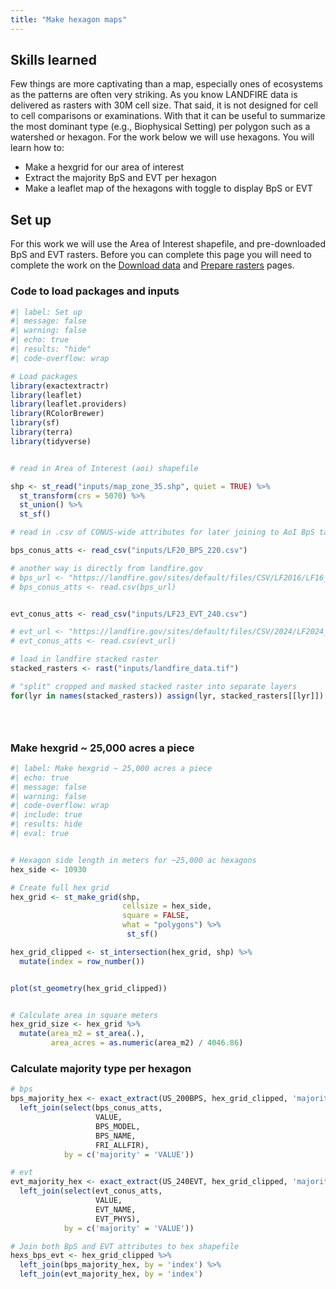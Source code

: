 ```yaml
---
title: "Make hexagon maps"
---
```



## Skills learned

Few things are more captivating than a map, especially ones of ecosystems as the patterns are often very striking.  As you know LANDFIRE data is delivered as rasters with 30M cell size.  That said, it is not designed for cell to cell comparisons or examinations.  With that it can be useful to summarize the most dominant type (e.g., Biophysical Setting) per polygon such as a watershed or hexagon.  For the work below we will use hexagons.  You will learn how to:

* Make a hexgrid for our area of interest
* Extract the majority BpS and EVT per hexagon
* Make a leaflet map of the hexagons with toggle to display BpS or EVT


## Set up

For this work we will use the Area of Interest shapefile, and pre-downloaded BpS and EVT rasters.  Before you can complete this page you will need to complete the work on the [Download data](docs/download.html) and [Prepare rasters](docs/prep_rasters.html) pages.

### Code to load packages and inputs

```r
#| label: Set up
#| message: false
#| warning: false
#| echo: true
#| results: "hide"
#| code-overflow: wrap

# Load packages
library(exactextractr)
library(leaflet)
library(leaflet.providers)
library(RColorBrewer)
library(sf)
library(terra)
library(tidyverse)


# read in Area of Interest (aoi) shapefile

shp <- st_read("inputs/map_zone_35.shp", quiet = TRUE) %>% 
  st_transform(crs = 5070) %>%
  st_union() %>%
  st_sf()

# read in .csv of CONUS-wide attributes for later joining to AoI BpS table

bps_conus_atts <- read_csv("inputs/LF20_BPS_220.csv")

# another way is directly from landfire.gov
# bps_url <- "https://landfire.gov/sites/default/files/CSV/LF2016/LF16_BPS.csv" # will likely get warning, but it's OK
# bps_conus_atts <- read.csv(bps_url)


evt_conus_atts <- read_csv("inputs/LF23_EVT_240.csv")

# evt_url <- "https://landfire.gov/sites/default/files/CSV/2024/LF2024_EVT.csv" # will likely get warning, but it's OK
# evt_conus_atts <- read.csv(evt_url)

# load in landfire stacked raster
stacked_rasters <- rast("inputs/landfire_data.tif")

# "split" cropped and masked stacked raster into separate layers
for(lyr in names(stacked_rasters)) assign(lyr, stacked_rasters[[lyr]])





```


### Make hexgrid ~ 25,000 acres a piece

```r
#| label: Make hexgrid ~ 25,000 acres a piece
#| echo: true
#| message: false
#| warning: false
#| code-overflow: wrap
#| include: true
#| results: hide
#| eval: true


# Hexagon side length in meters for ~25,000 ac hexagons
hex_side <- 10930

# Create full hex grid
hex_grid <- st_make_grid(shp,
                         cellsize = hex_side,
                         square = FALSE,
                         what = "polygons") %>%
                          st_sf()

hex_grid_clipped <- st_intersection(hex_grid, shp) %>%
  mutate(index = row_number())


plot(st_geometry(hex_grid_clipped))


# Calculate area in square meters
hex_grid_size <- hex_grid %>%
  mutate(area_m2 = st_area(.),
         area_acres = as.numeric(area_m2) / 4046.86)


```


### Calculate majority type per hexagon


```r



# bps
bps_majority_hex <- exact_extract(US_200BPS, hex_grid_clipped, 'majority', append_cols = "index") %>%
  left_join(select(bps_conus_atts,
                   VALUE,
                   BPS_MODEL,
                   BPS_NAME,
                   FRI_ALLFIR),
            by = c('majority' = 'VALUE'))

# evt
evt_majority_hex <- exact_extract(US_240EVT, hex_grid_clipped, 'majority', append_cols = "index") %>%
  left_join(select(evt_conus_atts,
                   VALUE,
                   EVT_NAME,
                   EVT_PHYS),
            by = c('majority' = 'VALUE'))

# Join both BpS and EVT attributes to hex shapefile
hexs_bps_evt <- hex_grid_clipped %>%
  left_join(bps_majority_hex, by = 'index') %>%
  left_join(evt_majority_hex, by = 'index')

```







